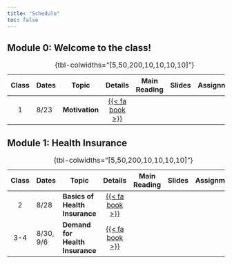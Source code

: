 ```yaml
---
title: "Schedule"
toc: false
---
```


## Module 0: Welcome to the class!

| Class| Dates          | Topic                | Details | Main Reading | Slides | Assignment |
|:---------:|-----------|-----------|:---------:|:---------:|:---------:|:---------:|
|  1   | 8/23      | **Motivation**                   | [{{< fa book >}}](/schedule/class-00.html) |
: {tbl-colwidths="\[5,50,200,10,10,10,10\]"}


## Module 1: Health Insurance

| Class| Dates          | Topic                | Details | Main Reading | Slides | Assignment |
|:---------:|-----------|-----------|:---------:|:---------:|:---------:|:---------:|
|  2   | 8/28      | **Basics of Health Insurance**   | [{{< fa book >}}](/schedule/class-11.html) |
|  3-4 | 8/30, 9/6 | **Demand for Health Insurance**  | [{{< fa book >}}](/schedule/class-12.html) |
: {tbl-colwidths="\[5,50,200,10,10,10,10\]"}